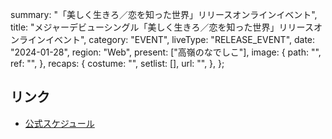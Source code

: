   summary: "「美しく生きろ／恋を知った世界」リリースオンラインイベント",
  title: "メジャーデビューシングル「美しく生きろ／恋を知った世界」リリースオンラインイベント",
  category: "EVENT",
  liveType: "RELEASE_EVENT",
  date: "2024-01-28",
  region: "Web",
  present: ["高嶺のなでしこ"],
  image: {
    path: "",
    ref: "",
  },
  recaps: {
    costume: "",
    setlist: [],
    url: "",
  },
};

## リンク

- [公式スケジュール](https://takanenonadeshiko.jp/?p=1697)
